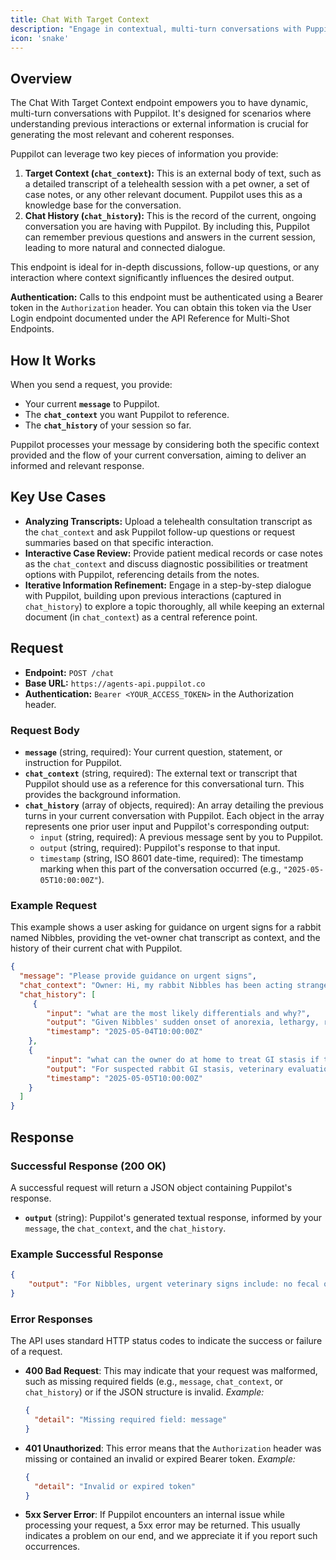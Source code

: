 ```yaml
---
title: Chat With Target Context
description: "Engage in contextual, multi-turn conversations with Puppilot, leveraging existing chat transcripts and conversation history."
icon: 'snake'
---
```


## Overview

The Chat With Target Context endpoint empowers you to have dynamic, multi-turn conversations with Puppilot. It's designed for scenarios where understanding previous interactions or external information is crucial for generating the most relevant and coherent responses.

Puppilot can leverage two key pieces of information you provide:

1.  **Target Context (`chat_context`):** This is an external body of text, such as a detailed transcript of a telehealth session with a pet owner, a set of case notes, or any other relevant document. Puppilot uses this as a knowledge base for the conversation.
2.  **Chat History (`chat_history`):** This is the record of the current, ongoing conversation you are having with Puppilot. By including this, Puppilot can remember previous questions and answers in the current session, leading to more natural and connected dialogue.

This endpoint is ideal for in-depth discussions, follow-up questions, or any interaction where context significantly influences the desired output. 

**Authentication:** Calls to this endpoint must be authenticated using a Bearer token in the `Authorization` header. You can obtain this token via the User Login endpoint documented under the API Reference for Multi-Shot Endpoints.

## How It Works

When you send a request, you provide:
-   Your current **`message`** to Puppilot.
-   The **`chat_context`** you want Puppilot to reference.
-   The **`chat_history`** of your session so far.

Puppilot processes your message by considering both the specific context provided and the flow of your current conversation, aiming to deliver an informed and relevant response.

## Key Use Cases

-   **Analyzing Transcripts:** Upload a telehealth consultation transcript as the `chat_context` and ask Puppilot follow-up questions or request summaries based on that specific interaction.
-   **Interactive Case Review:** Provide patient medical records or case notes as the `chat_context` and discuss diagnostic possibilities or treatment options with Puppilot, referencing details from the notes.
-   **Iterative Information Refinement:** Engage in a step-by-step dialogue with Puppilot, building upon previous interactions (captured in `chat_history`) to explore a topic thoroughly, all while keeping an external document (in `chat_context`) as a central reference point.

## Request

-   **Endpoint:** `POST /chat`
-   **Base URL:** `https://agents-api.puppilot.co`
-   **Authentication:** `Bearer <YOUR_ACCESS_TOKEN>` in the Authorization header.

### Request Body

-   **`message`** (string, required): Your current question, statement, or instruction for Puppilot.
-   **`chat_context`** (string, required): The external text or transcript that Puppilot should use as a reference for this conversational turn. This provides the background information.
-   **`chat_history`** (array of objects, required): An array detailing the previous turns in your current conversation with Puppilot. Each object in the array represents one prior user input and Puppilot's corresponding output:
    -   `input` (string, required): A previous message sent by you to Puppilot.
    -   `output` (string, required): Puppilot's response to that input.
    -   `timestamp` (string, ISO 8601 date-time, required): The timestamp marking when this part of the conversation occurred (e.g., `"2025-05-05T10:00:00Z"`).

### Example Request

This example shows a user asking for guidance on urgent signs for a rabbit named Nibbles, providing the vet-owner chat transcript as context, and the history of their current chat with Puppilot.

```json
{
  "message": "Please provide guidance on urgent signs",
  "chat_context": "Owner: Hi, my rabbit Nibbles has been acting strangely—she's not eating her hay and just sits in the corner of her cage. Vet: I'm sorry to hear that—how long has she been like this? Owner: Since yesterday afternoon. She usually runs to me when I open the cage but now she just stays still. Vet: Has she passed any stool or urine in the last 24 hours? Owner: Very little stool, and it looks smaller than usual. I haven't noticed any urine. Vet: Any signs of drooling, teeth grinding, or discomfort when you touch her belly? Owner: She did grind her teeth a little last night and flinched when I tried to pick her up. Vet: Has her diet changed recently, or could she have chewed on anything unusual? Owner: No diet changes, but she might have nibbled a bit of cardboard from her play area. Vet: Is she usually free-roaming, or has she had any recent stress—like a loud noise or new pet? Owner: She's free-roaming in the afternoons, and my nephew was over a couple days ago—he was a bit loud. Vet: How old is Nibbles and has she had any history of dental or digestive issues? Owner: She's 3 and has never had any problems until now. Vet: Thank you, that's very helpful.",
  "chat_history": [
     {
        "input": "what are the most likely differentials and why?",
        "output": "Given Nibbles' sudden onset of anorexia, lethargy, reduced and smaller fecal output, possible anuria, and signs of discomfort such as teeth grinding and flinching, the most likely differential diagnoses include:\n\n1. **Gastrointestinal (GI) Stasis / Ileus**\n   - **Reasoning:** GI stasis is common in rabbits and often presents with anorexia, reduced fecal output, lethargy, and abdominal discomfort. Stress (such as the recent loud visit) and decreased food intake can precipitate this condition. The small, reduced fecal pellets and decreased urine production may reflect decreased GI motility and systemic effects.\n   - **Supporting signs:** Anorexia, lethargy, reduced fecal output, teeth grinding (a pain indicator), hiding behavior.\n   - **Diagnostics:** Physical exam focusing on abdominal palpation for gut motility and distension, abdominal radiographs to assess gas patterns and obstruction, and possibly ultrasound if available.\n   - **Differentiation:** GI obstruction would typically show more severe abdominal distension and possibly more severe pain; dental disease may cause anorexia but usually has more localized oral signs.\n\n2. **Dental Disease / Dental Pain**\n   - **Reasoning:** Dental problems are a common cause of anorexia and pain in rabbits. Although no prior dental issues were reported, rabbits can develop dental overgrowth or malocclusion that leads to pain, reduced food intake, and secondary GI stasis.\n   - **Supporting signs:** Teeth grinding (indicative of pain), flinching on handling, anorexia.\n   - **Diagnostics:** Oral examination under sedation or anesthesia, skull radiographs to assess tooth roots and alignment.\n   - **Differentiation:** Dental disease may be differentiated from primary GI stasis by the presence of oral lesions, malocclusion, or overgrown teeth.\n\n3. **Urinary Tract Obstruction or Disease**\n   - **Reasoning:** The possible absence of urine production raises concern for urinary tract issues such as obstruction or infection, which can cause discomfort and systemic illness.\n   - **Supporting signs:** Possible anuria, discomfort, lethargy.\n   - **Diagnostics:** Urinalysis, abdominal ultrasound to assess bladder and kidneys, palpation for bladder distension.\n   - **Differentiation:** Urinary disease may be differentiated by palpation of a distended bladder or abnormal urinalysis findings.\n\n4. **Pain or Stress-Related Behavioral Changes**\n   - **Reasoning:** The recent environmental stressor (loud visit) could contribute to stress-induced anorexia and hiding behavior, which can exacerbate GI stasis.\n   - **Supporting signs:** Hiding, lethargy.\n   - **Diagnostics:** Clinical history and exclusion of other causes.\n\n5. **Toxicity or Foreign Body Ingestion**\n   - **Reasoning:** Chewing on cardboard may introduce foreign material or toxins, potentially causing GI upset or obstruction.\n   - **Supporting signs:** Sudden anorexia, discomfort.\n   - **Diagnostics:** Abdominal imaging to detect foreign bodies.\n\n**Summary and Next Steps:**\n- The most likely primary diagnosis is GI stasis, possibly secondary to pain from dental disease or stress.\n- Immediate diagnostics should include thorough physical and oral examination, abdominal palpation, and radiographs.\n- Supportive care with fluid therapy, analgesia, and assisted feeding may be necessary.\n- Differentiation between GI stasis and dental disease is critical, as dental disease requires specific treatment.\n- Urinary issues should be ruled out given the possible anuria.\n\nPrompt veterinary evaluation is essential to confirm diagnosis and initiate appropriate treatment.",
        "timestamp": "2025-05-04T10:00:00Z"
    },
    {
        "input": "what can the owner do at home to treat GI stasis if they cannot get the rabbit to the vet",
        "output": "For suspected rabbit GI stasis, veterinary evaluation is critical due to severity. If vet care isn't immediately available, owners can: 1) Offer fresh water frequently; syringe-feed if needed. 2) Provide high-fiber foods like leafy greens and unlimited hay; avoid low-fiber pellets/treats. 3) Syringe-feed critical care formula if not eating. 4) Keep environment calm to reduce stress. 5) Watch for pain signs (teeth grinding, flinching); give analgesics only if vet-approved. 6) Avoid meds without vet guidance. These are supportive, not definitive; prompt vet care is essential.",
        "timestamp": "2025-05-05T10:00:00Z"
    }
  ]
}
```

## Response

### Successful Response (200 OK)

A successful request will return a JSON object containing Puppilot's response.

-   **`output`** (string): Puppilot's generated textual response, informed by your `message`, the `chat_context`, and the `chat_history`.

### Example Successful Response

```json
{
    "output": "For Nibbles, urgent veterinary signs include: no fecal output or very small, dry pellets >24 hrs; no urination or urinary obstruction signs; severe lethargy/unresponsiveness; worsening anorexia despite care; severe pain (teeth grinding, vocalizing, flinching); abdominal bloating; labored/rapid breathing; collapse or inability to stand. Immediate vet care is critical to prevent serious complications."
}
```

### Error Responses

The API uses standard HTTP status codes to indicate the success or failure of a request.

-   **400 Bad Request**: This may indicate that your request was malformed, such as missing required fields (e.g., `message`, `chat_context`, or `chat_history`) or if the JSON structure is invalid.
    *Example:*
    ```json
    {
      "detail": "Missing required field: message"
    }
    ```
-   **401 Unauthorized**: This error means that the `Authorization` header was missing or contained an invalid or expired Bearer token.
    *Example:*
    ```json
    {
      "detail": "Invalid or expired token"
    }
    ```
-   **5xx Server Error**: If Puppilot encounters an internal issue while processing your request, a 5xx error may be returned. This usually indicates a problem on our end, and we appreciate it if you report such occurrences.